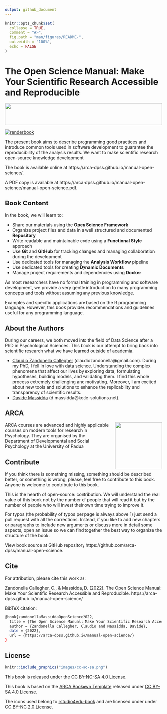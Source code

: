 ```yaml
---
output: github_document
---
```


<!-- README.md is generated from README.Rmd. Please edit that file -->

```r
knitr::opts_chunk$set(
  collapse = TRUE,
  comment = "#>",
  fig.path = "man/figures/README-",
  out.width = "100%",
  echo = FALSE
)
```

# The Open Science Manual: Make Your Scientific Research Accessible and Reproducible

<img src="assets/images/banner.png" height="70px" width="100%">

<!-- badges: start -->
[![renderbook](https://github.com/arca-dpss/manual-open-science/actions/workflows/deploy_bookdown.yml/badge.svg)](https://github.com/arca-dpss/manual-open-science/actions/workflows/deploy_bookdown.yml)
<!-- badges: end -->

The present book aims to describe programming good practices and introduce common tools used in software development to guarantee the reproducibility of the analysis results. We want to make scientific research open-source knowledge development.

The book is available online at https://arca-dpss.github.io/manual-open-science/.

A PDF copy is available at https://arca-dpss.github.io/manual-open-science/manual-open-science.pdf.

## Book Content

In the book, we will learn to:

- Share our materials using the **Open Science Framework**
- Organize project files and data in a well structured and documented **Repository**
- Write readable and maintainable code using a **Functional Style** approach
- Use **Git** and **GitHub** for tracking changes and managing collaboration during the development
- Use dedicated tools for managing the **Analysis Workflow** pipeline
- Use dedicated tools for creating **Dynamic Documents**
- Manage project requirements and dependencies using **Docker**

As most researchers have no formal training in programming and software development, we provide a very gentle introduction to many programming concepts and tools without assuming any previous knowledge.

Examples and specific applications are based on the R programming language. However, this book provides recommendations and guidelines useful for any programming language.

## About the Authors {-}

During our careers, we both moved into the field of Data Science after a PhD in Psychological Sciences. This book is our attempt to bring back into scientific research what we have learned outside of academia.

- [Claudio Zandonella Callegher](https://claudiozandonella.netlify.app/) (claudiozandonella@gmail.com). During my PhD, I fell in love with data science. Understanding the complex phenomena that affect our lives by exploring data, formulating hypotheses, building models, and validating them. I find this whole process extremely challenging and motivating. Moreover, I am excited about new tools and solutions to enhance the replicability and transparency of scientific results.
- [Davide Massidda](https://www.linkedin.com/in/davidemassidda/) (d.massidda@kode-solutions.net).

## ARCA

<img style = "margin-left: 20px;" align="right" width="150" height="150" src="assets/images/arca-logo.png">

ARCA courses are advanced and highly applicable courses on modern tools for research in Psychology. They are organised by the Department of Developmental and Social Psychology at the University of Padua.

## Contribute {-}

If you think there is something missing, something should be described better, or something is wrong, please, feel free to contribute to this book. Anyone is welcome to contribute to this book.

This is the hearth of open-source: contribution. We will understand the real value of this book not by the number of people that will read it but by the number of people who will invest their own time trying to improve it.

For typos (the probability of typos per page is always above 1) just send a pull request with all the corrections. Instead, if you like to add new chapters or paragraphs to include new arguments or discuss more in detail some aspects, open an issue so we can find together the best way to organize the structure of the book.

View book source at GitHub repository https://github.com/arca-dpss/manual-open-science.

## Cite {-}

For attribution, please cite this work as:

Zandonella Callegher, C., & Massidda, D. (2022). The Open Science Manual: Make Your Scientific Research Accessible and Reproducible. https://arca-dpss.github.io/manual-open-science/

BibTeX citation:

```bash
@book{zandonellaMassiddaOpenScience2022,
  title = {The Open Science Manual: Make Your Scientific Research Accessible and Reproducible},
  author = {Zandonella Callegher, Claudio and Massidda, Davide},
  date = {2022},
  url = {https://arca-dpss.github.io/manual-open-science/}
}
```

## License {-}

```r
knitr::include_graphics("images/cc-nc-sa.png")
```

This book is released under the [CC BY-NC-SA 4.0 License](https://creativecommons.org/licenses/by-nc-sa/4.0/).

This book is based on the [ARCA Bookown Template](https://github.com/arca-dpss/template-bookdown) released under [CC BY-SA 4.0 License](https://creativecommons.org/licenses/by-sa/4.0/).

The icons used belong to [rstudio4edu-book](https://rstudio4edu.github.io/rstudio4edu-book/) and are licensed under under [CC BY-NC 2.0 License](https://creativecommons.org/licenses/by-nc/2.0/).
